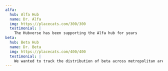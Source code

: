```yaml
---
alfa:
  hub: Alfa Hub
  name: Dr. Alfa
  img: https://placecats.com/300/300
  testimonial: |
    The Hubverse has been supporting the Alfa hub for years
beta:
  hub: Beta Hub
  name: Dr. Beta
  img: https://placecats.com/400/400
  testimonial: |
    We wanted to track the distribution of beta across metropolitan areas in the US. The Hubverse provided an easy way to get us quickly set up 
---
```

